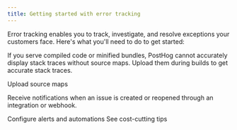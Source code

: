 ```yaml
---
title: Getting started with error tracking
---
```



Error tracking enables you to track, investigate, and resolve exceptions your customers face. Here's what you'll need to do to get started:

<Steps>
<Step title="Capture your first exception" badge="required" subtitle="Your goal in this step: Capture your first exception events to PostHog.">
  <InstallationPlatforms />        
</Step>
<Step title="Get accurate stack traces" badge="optional" subtitle="Your goal in this step: automatically upload source maps for your captured stack traces.">
  <ProductScreenshot
      imageLight="https://res.cloudinary.com/dmukukwp6/image/upload/Screenshot_2025_01_30_at_09_48_09_63dd3c5241.png"
      imageDark="https://res.cloudinary.com/dmukukwp6/image/upload/Screenshot_2025_01_30_at_09_48_39_1030eea240.png"
      alt="Stack traces example"
      classes="rounded"
  />

  If you serve compiled code or minified bundles, PostHog cannot accurately display stack traces without source maps. Upload them during builds to get accurate stack traces.
  <br />

  <CallToAction type="primary" to="/docs/error-tracking/upload-source-maps">
    Upload source maps
  </CallToAction>
</Step>
<Step title="Configure alerts and automations" badge="optional" subtitle="Your goal in this step: Receive notifications and automate your error tracking related workflows.">
  <ProductScreenshot
    imageLight="https://res.cloudinary.com/dmukukwp6/image/upload/Clean_Shot_2025_04_08_at_11_53_54_2x_81605f7812.png"
    imageDark="https://res.cloudinary.com/dmukukwp6/image/upload/Clean_Shot_2025_04_08_at_11_53_11_2x_8b15ee84e0.png"
    alt="Error tracking alerting"
    classes="rounded"
  />

  Receive notifications when an issue is created or reopened through an integration or webhook.
  <br />

  <CallToAction type="primary" to="/docs/error-tracking/alerts">
    Configure alerts and automations
  </CallToAction>
</Step>
<Step title="Cutting costs" badge="optional" subtitle="Your goal in this step: We try to have the lowest pricing for every product. Here's how you can take advantage of our pricing.">

  <CallToAction type="primary" to="#cutting-costs">
    See cost-cutting tips
  </CallToAction>
</Step>
</Steps>